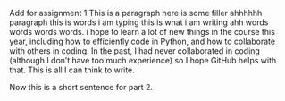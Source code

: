 Add for assignment 1
This is a paragraph here is some filler ahhhhhh paragraph this is words i am typing this is what i am writing ahh words words words words. i hope to learn a lot of new things in the course this year, including how to efficiently code in Python, and how to collaborate with others in coding. In the past, I had never collaborated in coding (although I don't have too much experience) so I hope GitHub helps with that. This is all I can think to write.

Now this is a short sentence for part 2.
